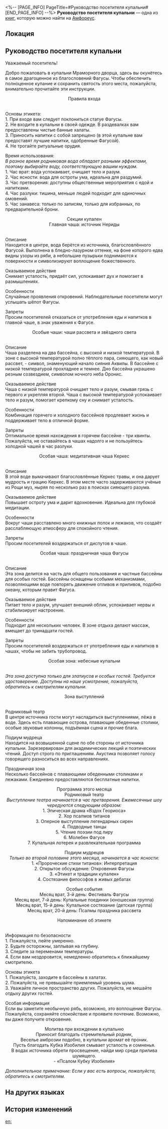 <%-- [PAGE_INFO]
PageTitle=#Руководство посетителя купальни#
[END_PAGE_INFO] --%>
{{Дополнить}}
{{Книга Инфобокс
|id           = 452
|Название     = 
|Изображение  = Предмет Книга Амфореус 4.png
|Мир          = Амфореус
|Томов        = 1
|Автор        = <!--нужно добавить-->
|Описание     = Официальный буклет для гостей купален. Постоянно обновляется с изменениями купален и расписания представлений.
|Том1         = {{tx}}
|Источник1    = {{tx|Отсутствует источник}}
|Персонажи    = 
|Фракции      = 
}}
'''Руководство посетителя купальни''' — одна из [[Книги|книг]], которую можно найти на [[Амфореус]].

==Локация==
{{Отметка карты|<!--название карты-->|<!--id отметки-->}}

==Руководство посетителя купальни==
Уважаемый посетитель!

Добро пожаловать в купальни Мраморного дворца, здесь вы окунётесь в самое драгоценное из благословений Фагусы. Чтобы обеспечить полноценное купание и сохранить святость этого места, пожалуйста, внимательно прочитайте эти инструкции.

<div align="center">Правила входа</div><br />Основы этикета:<br />
1. При входе вам следует поклониться статуе Фагусы.<br />
2. Не входите в купальни в своей одежде. В раздевалках вам предоставлены чистые банные халаты.<br />
3. Приносить напитки с собой запрещено (в этой купальне вам предоставят лучшие напитки, одобренные Фагусой).<br />
4. Не трогайте ритуальные орудия.

Время использования:<br />
''В разное время родниковая вода обладает разными эффектами, поэтому выбирайте воду, соответствующую вашим нуждам.''<br />
1. Час врат: вода успокаивает, очищает тело и разум.<br />
2. Час ясности: вода для остроты ума, идеальна для раздумий.<br />
3. Час претворения: доступны общественные мероприятия с едой и напитками.<br />
4. Час разлуки: тишина, меньше людей подходит для одиночных омовений.<br />
5. Час занавеса: только по записям, только для избранных, по предварительной брони.

<div align="center">Секции купален<br />
Главная чаша: источник Нериды</div><br />Описание<br />
Находится в центре, вода берётся из источника, благословлённого Фагусой. Выполнена в бледно-лазурном оттенке, на фоне которого едва видны узоры из ряби, а небольшие пузырьки поднимаются к поверхности и символизируют воплощение божественного.

Оказываемое действие<br />
Снимает усталость, придаёт сил, успокаивает дух и помогает в размышлениях.

Особенности<br />
Случайные проявления откровений. Наблюдательные посетители могут услышать шёпот Фагусы.

Запреты<br />
Просим посетителей отказаться от употребления еды и напитков в главной чаше, в знак уважения к Фагусе.

<div align="center">Особые чаши: чаши рассвета и звёздного света</div><br />Описание<br />
Чаша разделена на два бассейна, с высокой и низкой температурой. В зоне с высокой температурой полно тёплого пара, сияющего, как новый рассвет, - символ, знаменующий начало сияния Аквилы. В бассейне с низкой температурой прохладнее и темнее. Дно бассейна украшено резным созвездием, символом ночного неба Оронис.

Оказываемое действие<br />
Чаша с низкой температурой очищает тело и разум, смывая грязь с первого и укрепляя второй. Чаша с высокой температурой успокаивает тело и разум, помогает крепкому сну и снимает усталость.

Особенности<br />
Комбинация горячего и холодного бассейнов продлевает жизнь и поддерживает тело в отличной форме.

Запреты<br />
Оптимальное время нахождения в горячем бассейне - три квинты. Пожалуйста, не оставайтесь в чашах надолго и не пользуйтесь холодной чашей в час разлуки.

<div align="center">Особая чаша: медитативная чаша Керкес</div><br />Описание<br />
В этой воде вымачивают благословлённые Керкес травы, и она дарует мудрость и грацию Керкес. В этом месте часто задерживаются учёные из Рощи муз, ныряя по несколько раз в поисках сияющего разума.

Оказываемое действие<br />
Повышает остроту ума и дарит вдохновение. Идеальна для глубокой медитации.

Особенности<br />
Вокруг чаши расставлено много книжных полок и лежаков, что создаёт расслабляющую атмосферу для спокойного чтения.

Запреты<br />
Просим посетителей воздержаться от диспутов в чаше.

<div align="center">Особая чаша: праздничная чаша Фагусы</div><br />Описание<br />
Эта зона делится на часть для общего пользования и частные бассейны для особых гостей. Бассейны оснащены особыми механизмами, позволяющими воде повторять движение отливов и приливов, подобно океану, которым правит Фагуса.

Оказываемое действие<br />
Питает тело и разум, улучшает внешний облик, успокаивает нервы и стабилизирует настроение.

Особенности<br />
Подходит для нескольких человек. В зоне отдыха делают массаж, вмещает до тринадцати гостей.

Запреты<br />
Просим посетителей воздержаться от употребления еды и напитков в чашах, чтобы не забить трубопровод.

<div align="center">Особая зона: небесные купальни</div><br />''Эта зона доступна только для златиусов и особых гостей. Требуется удостоверение. Доступны на наше усмотрение, пожалуйста, обратитесь к смотрителям купальни.''

<div align="center">Зона выступлений</div><br />Родниковый театр<br />
В центре источника гости могут насладиться выступлениями, лёжа в воде. Здесь есть плавающие острова, плавающие обеденные столики, особые звуковые колонны, подъёмная сцена и прочие блага.

Подиум мудреца<br />
Находится на возвышенной сцене по обе стороны от источника купальни. Зарезервирован для академических лекций и поэтических чтений. Доступ строго по приглашениям. Акустика позволяет голосу говорящего разноситься во всех направлениях.

Праздничная зона<br />
Несколько бассейнов с плавающими обеденными столиками и лежаками. Ежедневно предоставляются бесплатные напитки.

<div align="center">Программа этого месяца<br />
Родниковый театр<br />
''Выступление театра начинается в час претворения. Ежемесячные шоу чередуются следующим образом:''<br />
1. Эпическая драма «Вздох Геориоса»<br />
2. Хор псалмов титанов<br />
3. Оперное выступление легендарных сирен<br />
4. Подводные танцы<br />
5. Чтение поэзии под лиру<br />
6. Молебен Фагусе<br />
7. Купальная лотерея и развлекательная программа

Подиум мудрецов<br />
''Только во второй половине этого месяца, начинается в час ясности:''<br />
1. «Пророческие стихи титанов»: Интерпретация<br />
2. Открытое обсуждение: Откровения Фагусы<br />
3. «Этикет и традиции купален»<br />
4. Состязание философов в живых дебатах

Особые события<br />
Месяц врат, 3-й день: Фестиваль Фагусы<br />
Месяц врат, 7-й день: Купальные поединки (юношеская группа)<br />
Месяц врат, 15-й день: Купальное состязание (детская группа)<br />
Месяц врат, 20-й день: Псалмы праздника рассвета

Напоминание об этикете</div><br />Информация по безопасности<br />
1. Пожалуйста, пейте умеренно.<br />
2. Будьте осторожны, заплывая на глубину.<br />
3. Следите за переменами температуры.<br />
4. Если вам нездоровится, немедленно обратитесь к ближайшему смотрителю.

Основы этикета<br />
1. Пожалуйста, заходите в бассейны в халатах.<br />
2. Пожалуйста, не превышайте приемлемый уровень шума.<br />
3. Уважайте личное пространство других. Пожалуйста, не мешайте отдыху других гостей.

Особая информация<br />
Если вы заметите необычную рябь, возможно, это воплощение Фагусы. Пожалуйста, сохраняйте спокойствие и проявите почтение. Возможно, вы даже получите откровение.

<div align="center">Молитва при вхождении в купальню<br />
Приносит благодать стремительный родник,<br />
Веселье амброзии подобно, в купальни аромат её проник.<br />
Пусть благодать Кубка Изобилия смывает усталость и сомненья.<br />
В водах источника обрети просвещение, найди мир среди прилива шумящего.<br />
- «Псалом Кубку Изобилия»</div>

''Дополнительное примечание: Если у вас есть вопросы, пожалуйста, обратитесь к смотрителям.''

==На других языках==
{{На других языках
|en   = Bath User Manual
|zhs  = 浴池使用手册
|zht  = 浴池使用手冊
|ja   = ピュエロス利用上の注意事項
|ko   = 목욕탕 사용 가이드
|es   = Manual de uso de los baños
|fr   = Manuel d'utilisation des thermes
|ru   = Руководство посетителя купальни
|th   = คู่มือการใช้สระอาบน้ำ
|vi   = Sổ Tay Sử Dụng Bể Tắm
|de   = Benutzerhandbuch für Badehaus
|id   = Panduan Penggunaan Pemandian
|pt   = Manual do Usuário de Banho
}}

==История изменений==
{{История изменений|3.5}}

[[en:]]